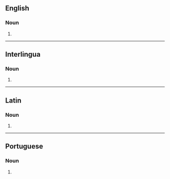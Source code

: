 ==English==

===Noun===
{{head|en|noun form}}

# {{plural of|en|catena}}

----

==Interlingua==

===Noun===
{{head|ia|noun form}}

# {{plural of|ia|catena}}

----

==Latin==

===Noun===
{{la-noun-form|catēnās|g=f}}

# {{inflection of|la|catēna||acc|p}}

----

==Portuguese==

===Noun===
{{head|pt|noun form}}

# {{plural of|pt|catena}}